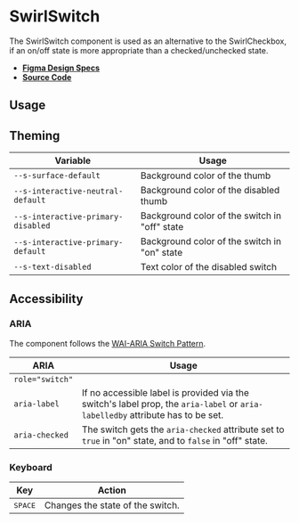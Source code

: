 
<Meta title="Components/SwirlSwitch" />

# SwirlSwitch

The SwirlSwitch component is used as an alternative to the SwirlCheckbox, if an
on/off state is more appropriate than a checked/unchecked state.

- **[Figma Design Specs](https://www.figma.com/file/iRHiAFsHxnzux8gQ9EjlZe/Flip-Components?node-id=2%3A50)**
- **[Source Code](https://github.com/flip-corp/swirl/tree/main/packages/swirl-components/src/components/swirl-switch)**

## Usage

<Canvas withSource="open">
  <Story id="components-swirlswitch--swirl-switch" />
</Canvas>

<ArgsTable story="." />

## Theming

| Variable                           | Usage                                         |
| ---------------------------------- | --------------------------------------------- |
| `--s-surface-default`              | Background color of the thumb                 |
| `--s-interactive-neutral-default`  | Background color of the disabled thumb        |
| `--s-interactive-primary-disabled` | Background color of the switch in "off" state |
| `--s-interactive-primary-default`  | Background color of the switch in "on" state  |
| `--s-text-disabled`                | Text color of the disabled switch             |

## Accessibility

### ARIA

The component follows the
[WAI-ARIA Switch Pattern](https://www.w3.org/WAI/ARIA/apg/patterns/switch/).

| ARIA            | Usage                                                                                                                          |
| --------------- | ------------------------------------------------------------------------------------------------------------------------------ |
| `role="switch"` |                                                                                                                                |
| `aria-label`    | If no accessible label is provided via the switch's label prop, the `aria-label` or `aria-labelledby` attribute has to be set. |
| `aria-checked`  | The switch gets the `aria-checked` attribute set to `true` in "on" state, and to `false` in "off" state.                       |

### Keyboard

| Key              | Action                           |
| ---------------- | -------------------------------- |
| <kbd>SPACE</kbd> | Changes the state of the switch. |
